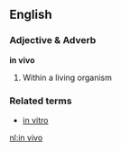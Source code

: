 ==English==
===Adjective & Adverb===
'''in vivo'''

# Within a living organism

===Related terms===
* [[in vitro]]

[[nl:in vivo]]
